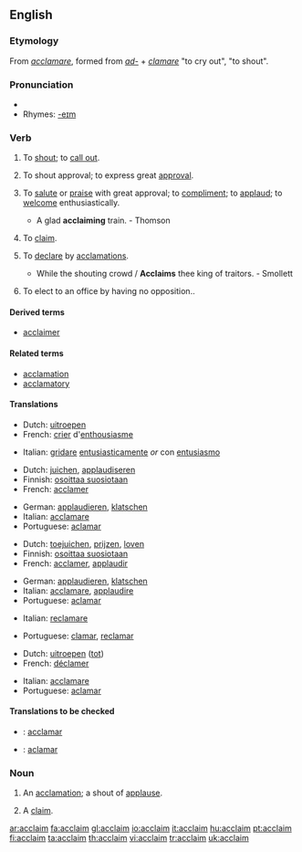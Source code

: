 ==English==

===Etymology===
From {{L.}} ''[[acclamare]]'', formed from ''[[ad-]]'' + ''[[clamare]]'' "to cry out", "to shout".

===Pronunciation===
*{{IPA|/əˈkleɪm/}}
*Rhymes: [[Rhymes:English:-eɪm|-eɪm]]

===Verb===
{{en-verb}}

# {{transitive}} To [[shout]]; to [[call out]].
# {{intransitive}} To shout approval; to express great [[approval]].
# {{transitive}} {{rare}} To [[salute]] or [[praise]] with great approval; to [[compliment]]; to [[applaud]]; to [[welcome]] enthusiastically.
#* A glad '''acclaiming''' train. - Thomson
# {{transitive}} {{obsolete}} To [[claim]].
# {{transitive}} To [[declare]] by [[acclamations]].
#* While the shouting crowd / '''Acclaims''' thee king of traitors. - Smollett
# {{context|Canadian}} To elect to an office by having no opposition..

====Derived terms====
* [[acclaimer]]

====Related terms====
* [[acclamation]]
* [[acclamatory]]

====Translations====
{{trans-top|to shout}}
*Dutch: [[uitroepen]]
*French: [[crier]] d'[[enthousiasme]]
{{trans-mid}}
*Italian: [[gridare]] [[entusiasticamente]] ''or'' con [[entusiasmo]]
{{trans-bottom}}

{{trans-top|to shout applause}}
*Dutch: [[juichen]], [[applaudiseren]]
*Finnish: [[osoittaa suosiotaan]]
*French: [[acclamer]]
{{trans-mid}}
*German: [[applaudieren]], [[klatschen]]
*Italian: [[acclamare]]
*Portuguese: [[aclamar]]
{{trans-bottom}}

{{trans-top|to applaud}}
*Dutch: [[toejuichen]], [[prijzen]], [[loven]]
*Finnish: [[osoittaa suosiotaan]]
*French: [[acclamer]], [[applaudir]]
{{trans-mid}}
*German: [[applaudieren]], [[klatschen]]
*Italian: [[acclamare]], [[applaudire]]
*Portuguese: [[aclamar]]
{{trans-bottom}}

{{trans-top|to claim}}
*Italian: [[reclamare]]
{{trans-mid}}
*Portuguese: [[clamar]], [[reclamar]]
{{trans-bottom}}

{{trans-top|to declare by acclamations}}
*Dutch: [[uitroepen]] ([[tot]])
*French: [[déclamer]]
{{trans-mid}}
*Italian: [[acclamare]]
*Portuguese: [[aclamar]]
{{trans-bottom}}

====Translations to be checked====
{{checktrans}}
*{{ttbc|Interlingua}}: [[acclamar]]
*{{ttbc|Spanish}}: [[aclamar]]

===Noun===
{{en-noun}}

# {{poetic}} An [[acclamation]]; a shout of [[applause]].
# {{obsolete}} A [[claim]].

[[ar:acclaim]]
[[fa:acclaim]]
[[gl:acclaim]]
[[io:acclaim]]
[[it:acclaim]]
[[hu:acclaim]]
[[pt:acclaim]]
[[fi:acclaim]]
[[ta:acclaim]]
[[th:acclaim]]
[[vi:acclaim]]
[[tr:acclaim]]
[[uk:acclaim]]